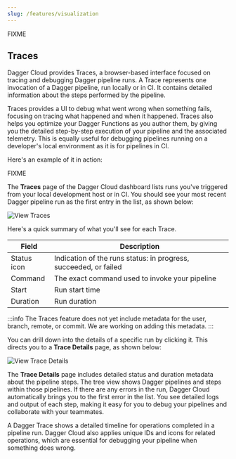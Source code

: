 ```yaml
---
slug: /features/visualization
---
```



FIXME

## Traces

Dagger Cloud provides Traces, a browser-based interface focused on tracing and debugging Dagger pipeline runs. A Trace represents one invocation of a Dagger pipeline, run locally or in CI. It contains detailed information about the steps performed by the pipeline.

Traces provides a UI to debug what went wrong when something fails, focusing on tracing what happened and when it happened. Traces also helps you optimize your Dagger Functions as you author them, by giving you the detailed step-by-step execution of your pipeline and the associated telemetry. This is equally useful for debugging pipelines running on a developer's local environment as it is for pipelines in CI.

Here's an example of it in action:

FIXME

The **Traces** page of the Dagger Cloud dashboard lists runs you've triggered from your local development host or in CI. You should see your most recent Dagger pipeline run as the first entry in the list, as shown below:

![View Traces](/img/current_docs/features/cloud-view-traces.png)

Here's a quick summary of what you'll see for each Trace.

|Field | Description |
|---|---|
|Status icon | Indication of the runs status: in progress, succeeded, or failed |
|Command | The exact command used to invoke your pipeline |
|Start | Run start time |
|Duration | Run duration |

:::info
The Traces feature does not yet include metadata for the user, branch, remote, or commit. We are working on adding this metadata.
:::

You can drill down into the details of a specific run by clicking it. This directs you to a **Trace Details** page, as shown below:

![View Trace Details](/img/current_docs/features/cloud-view-trace-details.png)

The **Trace Details** page includes detailed status and duration metadata about the pipeline steps. The tree view shows Dagger pipelines and steps within those pipelines. If there are any errors in the run, Dagger Cloud automatically brings you to the first error in the list. You see detailed logs and output of each step, making it easy for you to debug your pipelines and collaborate with your teammates.

A Dagger Trace shows a detailed timeline for operations completed in a pipeline run. Dagger Cloud also applies unique IDs and icons for related operations, which are essential for debugging your pipeline when something does wrong.
